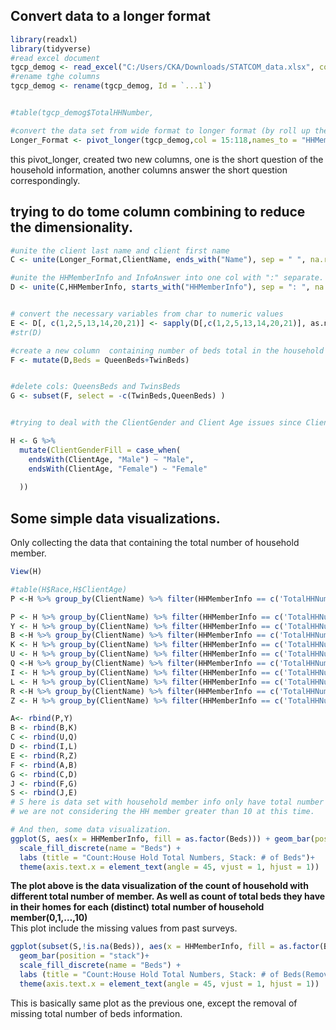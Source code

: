 ## Convert data to a longer format
```r
library(readxl)
library(tidyverse)
#read excel document 
tgcp_demog <- read_excel("C:/Users/CKA/Downloads/STATCOM_data.xlsx", col_types = "text")
#rename tghe columns 
tgcp_demog <- rename(tgcp_demog, Id = `...1`)


#table(tgcp_demog$TotalHHNumber,

#convert the data set from wide format to longer format (by roll up the household Member Information and drop the missing values as necessary)
Longer_Format <- pivot_longer(tgcp_demog,col = 15:118,names_to = "HHMemberInfo",values_to = "HHMemberInfoAnswer",values_drop_na = TRUE) 


```

this pivot_longer, created two new columns, one is the short question of the household information, another columns answer the short question correspondingly. 

## trying to do tome column combining to reduce the dimensionality. 

```r
#unite the client last name and client first name 
C <- unite(Longer_Format,ClientName, ends_with("Name"), sep = " ", na.rm = FALSE)

#unite the HHMemberInfo and InfoAnswer into one col with ":" separate. 
D <- unite(C,HHMemberInfo, starts_with("HHMemberInfo"), sep = ": ", na.rm = FALSE)


# convert the necessary variables from char to numeric values 
E <- D[, c(1,2,5,13,14,20,21)] <- sapply(D[,c(1,2,5,13,14,20,21)], as.numeric)
#str(D)

#create a new column  containing number of beds total in the household (adding QueensBed and TwinBeds)
F <- mutate(D,Beds = QueenBeds+TwinBeds)


#delete cols: QueensBeds and TwinsBeds
G <- subset(F, select = -c(TwinBeds,QueenBeds) )


#trying to deal with the ClientGender and Client Age issues since ClientAge contains some gender info that are not stated in the ClientGender col 

H <- G %>%
  mutate(ClientGenderFill = case_when(
    endsWith(ClientAge, "Male") ~ "Male",
    endsWith(ClientAge, "Female") ~ "Female"
    
  ))
```

## Some simple data visualizations. 

Only collecting the data that containing the total number of household member. 

```r
View(H)

#table(H$Race,H$ClientAge)
P <-H %>% group_by(ClientName) %>% filter(HHMemberInfo == c('TotalHHNumber: '))

P <- H %>% group_by(ClientName) %>% filter(HHMemberInfo == c('TotalHHNumber: 2.0'))
Y <- H %>% group_by(ClientName) %>% filter(HHMemberInfo == c('TotalHHNumber: 3.0'))
B <-H %>% group_by(ClientName) %>% filter(HHMemberInfo == c('TotalHHNumber: 4.0'))
K <- H %>% group_by(ClientName) %>% filter(HHMemberInfo == c('TotalHHNumber: 5.0'))
U <- H %>% group_by(ClientName) %>% filter(HHMemberInfo == c('TotalHHNumber: 6.0'))
Q <-H %>% group_by(ClientName) %>% filter(HHMemberInfo == c('TotalHHNumber: 7.0'))
I <- H %>% group_by(ClientName) %>% filter(HHMemberInfo == c('TotalHHNumber: 8.0'))
L <- H %>% group_by(ClientName) %>% filter(HHMemberInfo == c('TotalHHNumber: 9.0'))
R <-H %>% group_by(ClientName) %>% filter(HHMemberInfo == c('TotalHHNumber: 10.0'))
Z <- H %>% group_by(ClientName) %>% filter(HHMemberInfo == c('TotalHHNumber: 1.0'))

A<- rbind(P,Y)
B <- rbind(B,K)
C <- rbind(U,Q)
D <- rbind(I,L)
E <- rbind(R,Z)
F <- rbind(A,B)
G <- rbind(C,D)
J <- rbind(F,G)
S <- rbind(J,E)
# S here is data set with household member info only have total number of HH member
# we are not considering the HH member greater than 10 at this time. 

# And then, some data visualization. 
ggplot(S, aes(x = HHMemberInfo, fill = as.factor(Beds))) + geom_bar(position = "stack")+
  scale_fill_discrete(name = "Beds") +
  labs (title = "Count:House Hold Total Numbers, Stack: # of Beds")+
  theme(axis.text.x = element_text(angle = 45, vjust = 1, hjust = 1))

```

__The plot above is the data visualization of the count of household with different total number of member. As well as count of total beds they have in their homes for each (distinct) total number of household member(0,1,...,10)__  
This plot include the missing values from past surveys. 

```r
ggplot(subset(S,!is.na(Beds)), aes(x = HHMemberInfo, fill = as.factor(Beds))) + 
  geom_bar(position = "stack")+
  scale_fill_discrete(name = "Beds") +
  labs (title = "Count:House Hold Total Numbers, Stack: # of Beds(Remove NA)")+
  theme(axis.text.x = element_text(angle = 45, vjust = 1, hjust = 1))
```
This is basically same plot as the previous one, except the removal of missing total number of beds information. 